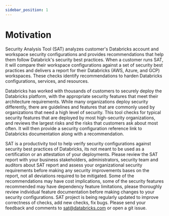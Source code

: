 ```yaml
---
sidebar_position: 1
---
```


# Motivation

Security Analysis Tool (SAT) analyzes customer's Databricks account and workspace security configurations and provides recommendations that help them follow Databrick's security best practices. 
When a customer runs SAT, it will compare their workspace configurations against a set of security best practices and delivers a report for their Databricks (AWS, Azure, and GCP) workspaces. 
These checks identify recommendations to harden Databricks configurations, services, and resources.

Databricks has worked with thousands of customers to securely deploy the Databricks platform, with the appropriate security features that meet their architecture requirements. 
While many organizations deploy security differently, there are guidelines and features that are commonly used by organizations that need a high level of security. 
This tool checks for typical security features that are deployed by most high-security organizations, and reviews the largest risks and the risks that customers ask about most often. 
It will then provide a security configuration reference link to Databricks documentation along with a recommendation. 

SAT is a productivity tool to help verify security configurations against security best practices of Databricks, its not meant to be used as a certification or an attestation of your deployments. 
Please review the SAT report with your business stakeholders, administrators, security team and auditors about SAT report and assess your organizational security requirements before making any security improvements bases on the report, not all deviations required to be mitigated. 
Some of the recommendations may have cost implications, some of the security features recommended may have dependency feature limitations, please thoroughly review individual feature documentation before making changes to your security configurations. 
SAT project is being regularly updated to improve correctness of checks, add new checks, fix bugs. 
Please send your feedback and comments to sat@databricks.com or open a git issue.
